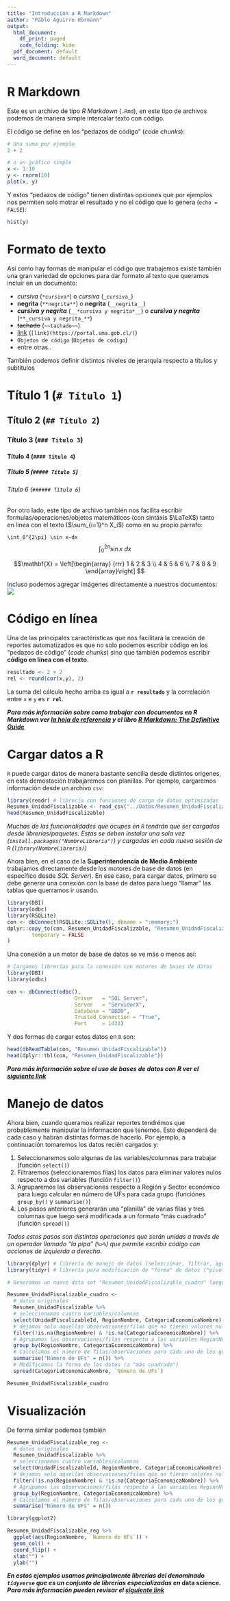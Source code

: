 ```yaml
---
title: "Introducción a R Markdown"
author: "Pablo Aguirre Hörmann"
output:
  html_document:
    df_print: paged
    code_folding: hide
  pdf_document: default
  word_document: default
---
```


# R Markdown

Este es un archivo de tipo *R Markdown* (`.Rmd`), en este tipo de archivos podemos de manera simple intercalar texto con código.

El código se define en los "pedazos de código" (*code chunks*):

```r
# Una suma por ejemplo
2 + 2
```

```r
# o un gráfico simple
x <- 1:10
y <- rnorm(10)
plot(x, y)
```

Y estos "pedazos de código" tienen distintas opciones que por ejemplos nos permiten solo motrar el resultado y no el código que lo genera (`echo = FALSE`):

```r
hist(y)
```

# Formato de texto

Así como hay formas de manipular el código que trabajemos existe también una gran variedad de opciones para dar formato al texto que queramos incluir en un documento:

- *cursiva* (`*cursiva*`) o _cursiva_ (`_cursiva_`)
- **negrita** (`**negrita**`) o __negrita__ (`__negrita__`)
- __*cursiva y negrita*__ (`__*cursiva y negrita*__`) o **_cursiva y negrita_** (`**_cursiva y negrita_**`)
- ~~tachado~~ (`~~tachado~~`)
- [link](https://portal.sma.gob.cl/) (`[link](https://portal.sma.gob.cl/)`)
- `Objetos de código` (``Objetos de código``)
- entre otras..

También podemos definir distintos niveles de jerarquía respecto a títulos y subtítulos


# Título 1 (`# Título 1`)
## Título 2 (`## Título 2`) 
### Título 3 (`### Título 3`)
#### Título 4 (`#### Título 4`)
##### Título 5 (`##### Título 5`)
###### Título 6 (`###### Título 6`)

Por otro lado, este tipo de archivo también nos facilita escribir formulas/operaciones/objetos matemáticos (con sintáxis $\LaTeX$) tanto en linea con el texto ($\sum_{i=1}^n X_i$) como en su propio párrafo:

`\int_0^{2\pi} \sin x~dx`
$$\int_0^{2\pi} \sin x~dx$$ 

$$\mathbf{X} = \left[\begin{array}
{rrr}
1 & 2 & 3 \\
4 & 5 & 6 \\
7 & 8 & 9
\end{array}\right] $$

Incluso podemos agregar imágenes directamente a nuestros documentos:  
![](https://portal.sma.gob.cl/wp-content/uploads/2018/12/logo-sma-web.png) 

# Código en línea

Una de las principales caractéristicas que nos facilitará la creación de reportes automatizados es que no solo podemos escribir código en los "pedazos de código" (*code chunks*) sino que también podemos escribir **código en línea con el texto**.

```r
resultado <- 2 + 2
rel <- round(cor(x,y), 2)
```

La suma del cálculo hecho arriba es igual a **`r resultado`** y la correlación entre `x` e `y` es **`r rel`**.

__*Para más información sobre como trabajar con documentos en R Markdown ver [la hoja de referencia](https://www.rstudio.com/wp-content/uploads/2015/03/rmarkdown-spanish.pdf) y el libro [R Markdown: The Definitive Guide](https://bookdown.org/yihui/rmarkdown/)*__

# Cargar datos a R

`R` puede cargar datos de manera bastante sencilla desde distintos origenes, en esta demostación trabajaremos con planillas. Por ejemplo, cargaremos información desde un archivo `csv`:

```r
library(readr) # librería con funciones de carga de datos optimizadas
Resumen_UnidadFiscalizable <- read_csv("../Datos/Resumen_UnidadFiscalizable.csv")
head(Resumen_UnidadFiscalizable)
```

*Muchas de las funcionalidades que ocupes en `R` tendrán que ser cargadas desde librerías/paquetes. Estas se deben instalar una sola vez (`install.packages("NombreLibreria")`) y cargadas en cada nueva sesión de `R` (`library(NombreLibreria)`)*

Ahora bien, en el caso de la **Superintendencia de Medio Ambiente** trabajamos directamente desde los motores de base de datos (en específico desde *SQL Server*). En ese caso, para cargar datos, primero se debe generar una conexión con la base de datos para luego "llamar" las tablas que querramos ir usando.

```r
library(DBI)
library(odbc)
library(RSQLite)
con <- dbConnect(RSQLite::SQLite(), dbname = ":memory:")
dplyr::copy_to(con, Resumen_UnidadFiscalizable, "Resumen_UnidadFiscalizable",
        temporary = FALSE
)
```

Una conexión a un motor de base de datos se ve más o menos así: 

```r
# Cargamos librerías para la conexión con motores de bases de datos
library(DBI)
library(odbc)

con <- dbConnect(odbc(),
                      Driver   = "SQL Server",
                      Server   = "ServidorX",
                      Database = "BBDD",
                      Trusted_Connection = "True",
                      Port     = 1433)
```

Y dos formas de cargar estos datos en `R` son:

```r
head(dbReadTable(con, "Resumen_UnidadFiscalizable"))
head(dplyr::tbl(con, "Resumen_UnidadFiscalizable"))
```

__*Para más información sobre el uso de bases de datos con R ver el [siguiente link](https://db.rstudio.com/)*__

# Manejo de datos

Ahora bien, cuando queramos realizar reportes tendrémos que probablemente manipular la información que tenemos. Esto dependerá de cada caso y habrán distintas formas de hacerlo. Por ejemplo, a continuación tomaremos los datos recién cargados y:

1. Seleccionaremos solo algunas de las variables/columnas para trabajar (función `select()`)
2. Filtraremos (seleccionaremos filas) los datos para eliminar valores nulos respecto a dos variables (función `filter()`)
3. Agruparemos las observaciones respecto a Región y Sector económico para luego calcular en número de UFs para cada grupo (funciónes `group_by()` y `summarise()`)
4. Los pasos anteriores generarán una "planilla" de varias filas y tres columnas que luego será modificada a un formato "más cuadrado" (función `spread()`)

*Todos estos pasos son distintas operaciones que serán unidas a través de un operador llamado "la pipa" (`%>%`) que permite escribir código con acciones de izquierda a derecha.*

```r
library(dplyr) # librería de manejo de datos (seleccionar, filtrar, agrupar, etc)
library(tidyr) # librería para modificación de "forma" de datos ("pivot", "unpivot")

# Generamos un nuevo data set "Resumen_UnidadFiscalizable_cuadro" luego de hacer toda la manipulación

Resumen_UnidadFiscalizable_cuadro <- 
  # datos originales
  Resumen_UnidadFiscalizable %>%
  # seleccionamos cuatro variables/columnas
  select(UnidadFiscalizableId, RegionNombre, CategoriaEconomicaNombre) %>% 
  # dejamos solo aquellas observaciones/filas que no tienen valores nulos para RegionNombre ni CategoriaEconomicaNombre
  filter(!is.na(RegionNombre) & !is.na(CategoriaEconomicaNombre)) %>% 
  # Agrupamos las observaciones/filas respecto a las variables RegionNombre y CategoriaEconomicaNombre
  group_by(RegionNombre, CategoriaEconomicaNombre) %>% 
  # Calculamos el número de filas/observaciones para cada uno de los grupos
  summarise("Número de UFs" = n()) %>% 
  # Modificamos la forma de los datos (a "más cuadrado")
  spread(CategoriaEconomicaNombre, `Número de UFs`)

Resumen_UnidadFiscalizable_cuadro
```

# Visualización

De forma similar podemos también 

```r
Resumen_UnidadFiscalizable_reg <-
  # datos originales
  Resumen_UnidadFiscalizable %>%
  # seleccionamos cuatro variables/columnas
  select(UnidadFiscalizableId, RegionNombre, CategoriaEconomicaNombre) %>% 
  # dejamos solo aquellas observaciones/filas que no tienen valores nulos para RegionNombre ni CategoriaEconomicaNombre
  filter(!is.na(RegionNombre) & !is.na(CategoriaEconomicaNombre)) %>% 
  # Agrupamos las observaciones/filas respecto a las variables RegionNombre y CategoriaEconomicaNombre
  group_by(RegionNombre, CategoriaEconomicaNombre) %>% 
  # Calculamos el número de filas/observaciones para cada uno de los grupos
  summarise("Número de UFs" = n())

library(ggplot2)

Resumen_UnidadFiscalizable_reg %>% 
  ggplot(aes(RegionNombre, `Número de UFs`)) + 
  geom_col() + 
  coord_flip() +
  xlab("") +
  ylab("")
```

__*En estos ejemplos usamos principalmente librerías del denominado `tidyverse` que es un conjunto de librerías especializadas en *data science*. Para más información pueden revisar el [siguiente link](https://www.tidyverse.org/)*__